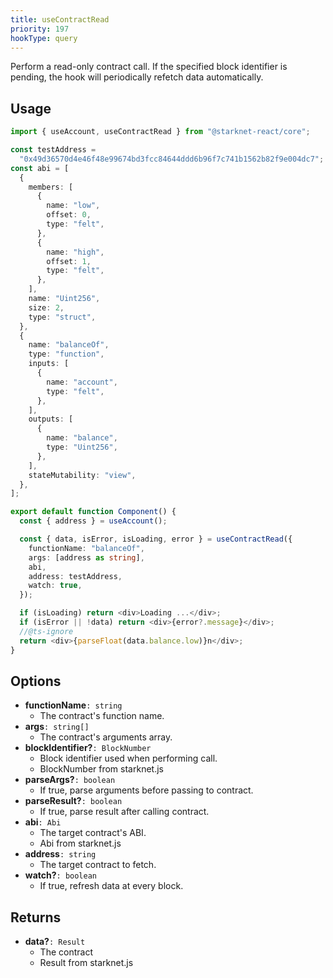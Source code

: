 ```yaml
---
title: useContractRead
priority: 197
hookType: query
---
```


Perform a read-only contract call. If the specified block identifier
is pending, the hook will periodically refetch data automatically.

## Usage

```ts
import { useAccount, useContractRead } from "@starknet-react/core";

const testAddress =
  "0x49d36570d4e46f48e99674bd3fcc84644ddd6b96f7c741b1562b82f9e004dc7";
const abi = [
  {
    members: [
      {
        name: "low",
        offset: 0,
        type: "felt",
      },
      {
        name: "high",
        offset: 1,
        type: "felt",
      },
    ],
    name: "Uint256",
    size: 2,
    type: "struct",
  },
  {
    name: "balanceOf",
    type: "function",
    inputs: [
      {
        name: "account",
        type: "felt",
      },
    ],
    outputs: [
      {
        name: "balance",
        type: "Uint256",
      },
    ],
    stateMutability: "view",
  },
];

export default function Component() {
  const { address } = useAccount();

  const { data, isError, isLoading, error } = useContractRead({
    functionName: "balanceOf",
    args: [address as string],
    abi,
    address: testAddress,
    watch: true,
  });

  if (isLoading) return <div>Loading ...</div>;
  if (isError || !data) return <div>{error?.message}</div>;
  //@ts-ignore
  return <div>{parseFloat(data.balance.low)}n</div>;
}
```

## Options

- **functionName**`: string`
  - The contract's function name.
- **args**`: string[]`
  - The contract's arguments array.
- **blockIdentifier?**`: BlockNumber`
  - Block identifier used when performing call.
  - BlockNumber from starknet.js
- **parseArgs?**`: boolean`
  - If true, parse arguments before passing to contract.
- **parseResult?**`: boolean`
  - If true, parse result after calling contract.
- **abi**`: Abi`
  - The target contract's ABI.
  - Abi from starknet.js
- **address**`: string`
  - The target contract to fetch.
- **watch?**`: boolean`
  - If true, refresh data at every block.

## Returns

- **data?**`: Result`
  - The contract
  - Result from starknet.js
